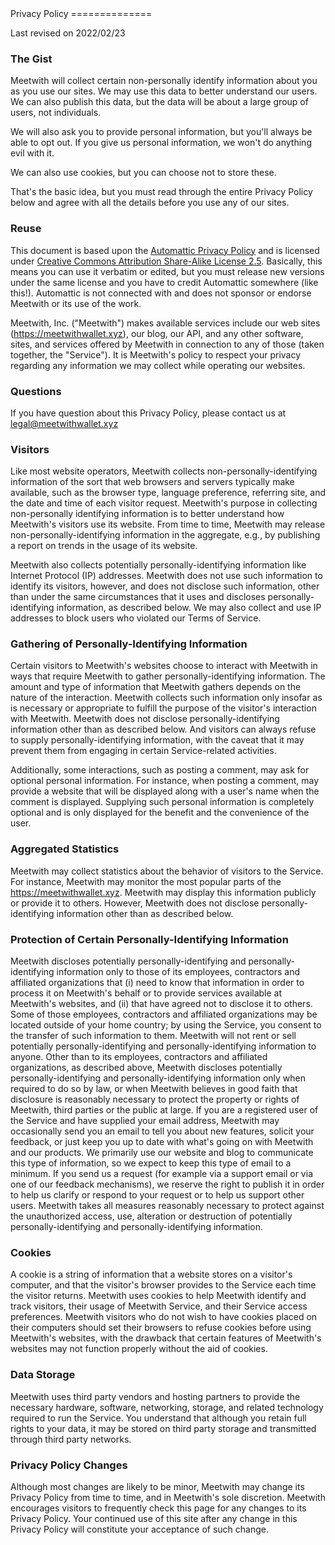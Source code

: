 
<Container maxW="6xl" my={36} flex={1}>
Privacy Policy
==============

Last revised on 2022/02/23

### The Gist

Meetwith will collect certain non-personally identify information about you as you use our sites. We may use this data to better understand our users. We can also publish this data, but the data will be about a large group of users, not individuals.

We will also ask you to provide personal information, but you'll always be able to opt out. If you give us personal information, we won't do anything evil with it.

We can also use cookies, but you can choose not to store these.

That's the basic idea, but you must read through the entire Privacy Policy below and agree with all the details before you use any of our sites.

### Reuse

This document is based upon the [Automattic Privacy Policy](http://automattic.com/privacy/) and is licensed under [Creative Commons Attribution Share-Alike License 2.5](http://creativecommons.org/licenses/by-sa/2.5/). Basically, this means you can use it verbatim or edited, but you must release new versions under the same license and you have to credit Automattic somewhere (like this!). Automattic is not connected with and does not sponsor or endorse Meetwith or its use of the work.

Meetwith, Inc. ("Meetwith") makes available services include our web sites (https://meetwithwallet.xyz), our blog, our API, and any other software, sites, and services offered by Meetwith in connection to any of those (taken together, the "Service"). It is Meetwith's policy to respect your privacy regarding any information we may collect while operating our websites.

### Questions

If you have question about this Privacy Policy, please contact us at legal@meetwithwallet.xyz

### Visitors

Like most website operators, Meetwith collects non-personally-identifying information of the sort that web browsers and servers typically make available, such as the browser type, language preference, referring site, and the date and time of each visitor request. Meetwith's purpose in collecting non-personally identifying information is to better understand how Meetwith's visitors use its website. From time to time, Meetwith may release non-personally-identifying information in the aggregate, e.g., by publishing a report on trends in the usage of its website.

Meetwith also collects potentially personally-identifying information like Internet Protocol (IP) addresses. Meetwith does not use such information to identify its visitors, however, and does not disclose such information, other than under the same circumstances that it uses and discloses personally-identifying information, as described below. We may also collect and use IP addresses to block users who violated our Terms of Service.

### Gathering of Personally-Identifying Information

Certain visitors to Meetwith's websites choose to interact with Meetwith in ways that require Meetwith to gather personally-identifying information. The amount and type of information that Meetwith gathers depends on the nature of the interaction. Meetwith collects such information only insofar as is necessary or appropriate to fulfill the purpose of the visitor's interaction with Meetwith. Meetwith does not disclose personally-identifying information other than as described below. And visitors can always refuse to supply personally-identifying information, with the caveat that it may prevent them from engaging in certain Service-related activities.

Additionally, some interactions, such as posting a comment, may ask for optional personal information. For instance, when posting a comment, may provide a website that will be displayed along with a user's name when the comment is displayed. Supplying such personal information is completely optional and is only displayed for the benefit and the convenience of the user.

### Aggregated Statistics

Meetwith may collect statistics about the behavior of visitors to the Service. For instance, Meetwith may monitor the most popular parts of the https://meetwithwallet.xyz. Meetwith may display this information publicly or provide it to others. However, Meetwith does not disclose personally-identifying information other than as described below.

### Protection of Certain Personally-Identifying Information

Meetwith discloses potentially personally-identifying and personally-identifying information only to those of its employees, contractors and affiliated organizations that (i) need to know that information in order to process it on Meetwith's behalf or to provide services available at Meetwith's websites, and (ii) that have agreed not to disclose it to others. Some of those employees, contractors and affiliated organizations may be located outside of your home country; by using the Service, you consent to the transfer of such information to them. Meetwith will not rent or sell potentially personally-identifying and personally-identifying information to anyone. Other than to its employees, contractors and affiliated organizations, as described above, Meetwith discloses potentially personally-identifying and personally-identifying information only when required to do so by law, or when Meetwith believes in good faith that disclosure is reasonably necessary to protect the property or rights of Meetwith, third parties or the public at large. If you are a registered user of the Service and have supplied your email address, Meetwith may occasionally send you an email to tell you about new features, solicit your feedback, or just keep you up to date with what's going on with Meetwith and our products. We primarily use our website and blog to communicate this type of information, so we expect to keep this type of email to a minimum. If you send us a request (for example via a support email or via one of our feedback mechanisms), we reserve the right to publish it in order to help us clarify or respond to your request or to help us support other users. Meetwith takes all measures reasonably necessary to protect against the unauthorized access, use, alteration or destruction of potentially personally-identifying and personally-identifying information.

### Cookies
A cookie is a string of information that a website stores on a visitor's computer, and that the visitor's browser provides to the Service each time the visitor returns. Meetwith uses cookies to help Meetwith identify and track visitors, their usage of Meetwith Service, and their Service access preferences. Meetwith visitors who do not wish to have cookies placed on their computers should set their browsers to refuse cookies before using Meetwith's websites, with the drawback that certain features of Meetwith's websites may not function properly without the aid of cookies.

### Data Storage
Meetwith uses third party vendors and hosting partners to provide the necessary hardware, software, networking, storage, and related technology required to run the Service. You understand that although you retain full rights to your data, it may be stored on third party storage and transmitted through third party networks.

### Privacy Policy Changes
Although most changes are likely to be minor, Meetwith may change its Privacy Policy from time to time, and in Meetwith's sole discretion. Meetwith encourages visitors to frequently check this page for any changes to its Privacy Policy. Your continued use of this site after any change in this Privacy Policy will constitute your acceptance of such change. 
</Container>